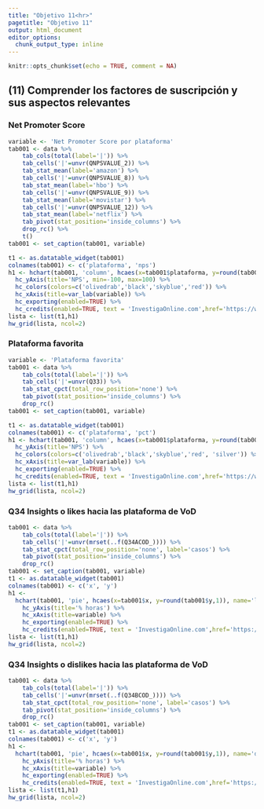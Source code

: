 ```yaml
---
title: "Objetivo 11<hr>"
pagetitle: "Objetivo 11"
output: html_document
editor_options: 
  chunk_output_type: inline
---
```


```r
knitr::opts_chunk$set(echo = TRUE, comment = NA)
```

## (11) Comprender los factores de suscripción y sus aspectos relevantes

### Net Promoter Score

```r
variable <- 'Net Promoter Score por plataforma'
tab001 <- data %>%
    tab_cols(total(label='|')) %>% 
    tab_cells('|'=unvr(QNPSVALUE_2)) %>% 
    tab_stat_mean(label='amazon') %>% 
    tab_cells('|'=unvr(QNPSVALUE_8)) %>% 
    tab_stat_mean(label='hbo') %>% 
    tab_cells('|'=unvr(QNPSVALUE_9)) %>% 
    tab_stat_mean(label='movistar') %>% 
    tab_cells('|'=unvr(QNPSVALUE_12)) %>% 
    tab_stat_mean(label='netflix') %>% 
    tab_pivot(stat_position='inside_columns') %>% 
    drop_rc() %>% 
    t()
tab001 <- set_caption(tab001, variable)

t1 <- as.datatable_widget(tab001)
colnames(tab001) <- c('plataforma', 'nps')
h1 <- hchart(tab001, 'column', hcaes(x=tab001$plataforma, y=round(tab001$nps,0)), dataLabels=list(enabled=TRUE), colorByPoint=TRUE) %>% 
  hc_yAxis(title='NPS', min=-100, max=100) %>%
  hc_colors(colors=c('olivedrab','black','skyblue','red')) %>% 
  hc_xAxis(title=var_lab(variable)) %>% 
  hc_exporting(enabled=TRUE) %>% 
  hc_credits(enabled=TRUE, text = 'InvestigaOnline.com',href='https://www.investigaonline.com')
lista <- list(t1,h1)
hw_grid(lista, ncol=2)
```

### Plataforma favorita

```r
variable <- 'Plataforma favorita'
tab001 <- data %>%
    tab_cols(total(label='|')) %>% 
    tab_cells('|'=unvr(Q33)) %>% 
    tab_stat_cpct(total_row_position='none') %>% 
    tab_pivot(stat_position='inside_columns') %>% 
    drop_rc()
tab001 <- set_caption(tab001, variable)

t1 <- as.datatable_widget(tab001)
colnames(tab001) <- c('plataforma', 'pct')
h1 <- hchart(tab001, 'column', hcaes(x=tab001$plataforma, y=round(tab001$pct,1)), dataLabels=list(enabled=TRUE), colorByPoint=TRUE) %>% 
  hc_yAxis(title='NPS') %>%
  hc_colors(colors=c('olivedrab','black','skyblue','red', 'silver')) %>% 
  hc_xAxis(title=var_lab(variable)) %>% 
  hc_exporting(enabled=TRUE) %>% 
  hc_credits(enabled=TRUE, text = 'InvestigaOnline.com',href='https://www.investigaonline.com')
lista <- list(t1,h1)
hw_grid(lista, ncol=2)
```

### Q34 Insights o likes hacia las plataforma de VoD



```r
tab001 <- data %>%
    tab_cols(total(label='|')) %>% 
    tab_cells('|'=unvr(mrset(..f(Q34ACOD_)))) %>% 
    tab_stat_cpct(total_row_position='none', label='casos') %>% 
    tab_pivot(stat_position='inside_columns') %>% 
    drop_rc()
tab001 <- set_caption(tab001, variable)
t1 <- as.datatable_widget(tab001)
colnames(tab001) <- c('x', 'y')
h1 <- 
  hchart(tab001, 'pie', hcaes(x=tab001$x, y=round(tab001$y,1)), name='likes con las plataformas en general', dataLabels=list(enabled=TRUE), innerSize='60%') %>%
    hc_yAxis(title='% horas') %>% 
    hc_xAxis(title=variable) %>% 
    hc_exporting(enabled=TRUE) %>% 
    hc_credits(enabled=TRUE, text = 'InvestigaOnline.com',href='https://www.investigaonline.com')
lista <- list(t1,h1)
hw_grid(lista, ncol=2)

```


### Q34 Insights o dislikes hacia las plataforma de VoD


```r
tab001 <- data %>%
    tab_cols(total(label='|')) %>% 
    tab_cells('|'=unvr(mrset(..f(Q34BCOD_)))) %>% 
    tab_stat_cpct(total_row_position='none', label='casos') %>% 
    tab_pivot(stat_position='inside_columns') %>% 
    drop_rc()
tab001 <- set_caption(tab001, variable)
t1 <- as.datatable_widget(tab001)
colnames(tab001) <- c('x', 'y')
h1 <- 
  hchart(tab001, 'pie', hcaes(x=tab001$x, y=round(tab001$y,1)), name='dislikes con las plataformas en general', dataLabels=list(enabled=TRUE), innerSize='60%') %>%
    hc_yAxis(title='% horas') %>% 
    hc_xAxis(title=variable) %>% 
    hc_exporting(enabled=TRUE) %>% 
    hc_credits(enabled=TRUE, text = 'InvestigaOnline.com',href='https://www.investigaonline.com')
lista <- list(t1,h1)
hw_grid(lista, ncol=2)

```


